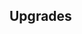 {{Building
| name = Hero Statue
| image = N/A
| category = [[Kingdom Infrastructure]]
| cycle = 70s
| capacity = N/A
| produce_per_cycle = 1 troop stat upgrade
| consume_per_cycle = 200 {{RessourceIcon|type=wood}}
| build_cost = 120 {{RessourceIcon|type=crystal}}, 120 {{RessourceIcon|type=wood}}, 120 {{RessourceIcon|type=gold}}
| description = Provides you with troop stat upgrades.
}}

== Upgrades ==
{{Upgrade
| name = Production Speed
| description = Boosts upgrade production by 25%.
}}